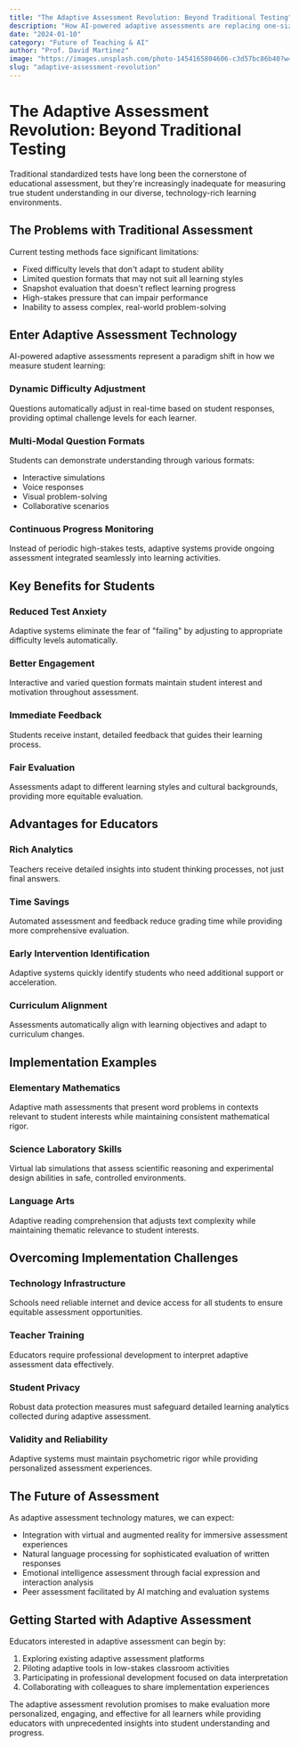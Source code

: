 ```yaml
---
title: "The Adaptive Assessment Revolution: Beyond Traditional Testing"
description: "How AI-powered adaptive assessments are replacing one-size-fits-all testing with personalized evaluation that truly measures student understanding."
date: "2024-01-10"
category: "Future of Teaching & AI"
author: "Prof. David Martinez"
image: "https://images.unsplash.com/photo-1454165804606-c3d57bc86b40?w=800&h=400&fit=crop"
slug: "adaptive-assessment-revolution"
---
```


# The Adaptive Assessment Revolution: Beyond Traditional Testing

Traditional standardized tests have long been the cornerstone of educational assessment, but they're increasingly inadequate for measuring true student understanding in our diverse, technology-rich learning environments.

## The Problems with Traditional Assessment

Current testing methods face significant limitations:

- Fixed difficulty levels that don't adapt to student ability
- Limited question formats that may not suit all learning styles
- Snapshot evaluation that doesn't reflect learning progress
- High-stakes pressure that can impair performance
- Inability to assess complex, real-world problem-solving

## Enter Adaptive Assessment Technology

AI-powered adaptive assessments represent a paradigm shift in how we measure student learning:

### Dynamic Difficulty Adjustment
Questions automatically adjust in real-time based on student responses, providing optimal challenge levels for each learner.

### Multi-Modal Question Formats
Students can demonstrate understanding through various formats:
- Interactive simulations
- Voice responses
- Visual problem-solving
- Collaborative scenarios

### Continuous Progress Monitoring
Instead of periodic high-stakes tests, adaptive systems provide ongoing assessment integrated seamlessly into learning activities.

## Key Benefits for Students

### Reduced Test Anxiety
Adaptive systems eliminate the fear of "failing" by adjusting to appropriate difficulty levels automatically.

### Better Engagement
Interactive and varied question formats maintain student interest and motivation throughout assessment.

### Immediate Feedback
Students receive instant, detailed feedback that guides their learning process.

### Fair Evaluation
Assessments adapt to different learning styles and cultural backgrounds, providing more equitable evaluation.

## Advantages for Educators

### Rich Analytics
Teachers receive detailed insights into student thinking processes, not just final answers.

### Time Savings
Automated assessment and feedback reduce grading time while providing more comprehensive evaluation.

### Early Intervention Identification
Adaptive systems quickly identify students who need additional support or acceleration.

### Curriculum Alignment
Assessments automatically align with learning objectives and adapt to curriculum changes.

## Implementation Examples

### Elementary Mathematics
Adaptive math assessments that present word problems in contexts relevant to student interests while maintaining consistent mathematical rigor.

### Science Laboratory Skills
Virtual lab simulations that assess scientific reasoning and experimental design abilities in safe, controlled environments.

### Language Arts
Adaptive reading comprehension that adjusts text complexity while maintaining thematic relevance to student interests.

## Overcoming Implementation Challenges

### Technology Infrastructure
Schools need reliable internet and device access for all students to ensure equitable assessment opportunities.

### Teacher Training
Educators require professional development to interpret adaptive assessment data effectively.

### Student Privacy
Robust data protection measures must safeguard detailed learning analytics collected during adaptive assessment.

### Validity and Reliability
Adaptive systems must maintain psychometric rigor while providing personalized assessment experiences.

## The Future of Assessment

As adaptive assessment technology matures, we can expect:

- Integration with virtual and augmented reality for immersive assessment experiences
- Natural language processing for sophisticated evaluation of written responses
- Emotional intelligence assessment through facial expression and interaction analysis
- Peer assessment facilitated by AI matching and evaluation systems

## Getting Started with Adaptive Assessment

Educators interested in adaptive assessment can begin by:

1. Exploring existing adaptive assessment platforms
2. Piloting adaptive tools in low-stakes classroom activities
3. Participating in professional development focused on data interpretation
4. Collaborating with colleagues to share implementation experiences

The adaptive assessment revolution promises to make evaluation more personalized, engaging, and effective for all learners while providing educators with unprecedented insights into student understanding and progress.